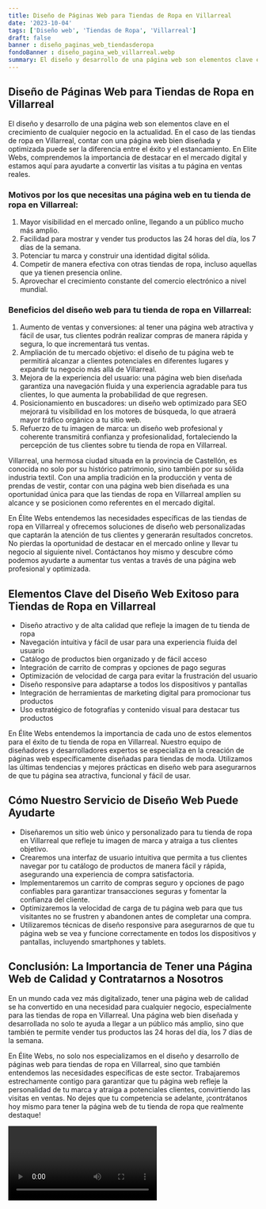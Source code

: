 ```yaml
---
title: Diseño de Páginas Web para Tiendas de Ropa en Villarreal
date: '2023-10-04'
tags: ['Diseño web', 'Tiendas de Ropa', 'Villarreal']
draft: false
banner : diseño_paginas_web_tiendasderopa
fondoBanner : diseño_pagina_web_villarreal.webp
summary: El diseño y desarrollo de una página web son elementos clave en el crecimiento de cualquier negocio en la actualidad. En el caso de las tiendas de ropa en Villarreal, contar con una página web bien diseñada y optimizada puede ser la diferencia entre el éxito y el estancamiento. En Elite Webs, comprendemos la importancia de destacar en el mercado digital y estamos aquí para ayudarte a convertir las visitas a tu página en ventas reales.
---
```


## Diseño de Páginas Web para Tiendas de Ropa en Villarreal

El diseño y desarrollo de una página web son elementos clave en el crecimiento de cualquier negocio en la actualidad. En el caso de las tiendas de ropa en Villarreal, contar con una página web bien diseñada y optimizada puede ser la diferencia entre el éxito y el estancamiento. En Elite Webs, comprendemos la importancia de destacar en el mercado digital y estamos aquí para ayudarte a convertir las visitas a tu página en ventas reales.

### Motivos por los que necesitas una página web en tu tienda de ropa en Villarreal:

1. Mayor visibilidad en el mercado online, llegando a un público mucho más amplio.
2. Facilidad para mostrar y vender tus productos las 24 horas del día, los 7 días de la semana.
3. Potenciar tu marca y construir una identidad digital sólida.
4. Competir de manera efectiva con otras tiendas de ropa, incluso aquellas que ya tienen presencia online.
5. Aprovechar el crecimiento constante del comercio electrónico a nivel mundial.

### Beneficios del diseño web para tu tienda de ropa en Villarreal:

1. Aumento de ventas y conversiones: al tener una página web atractiva y fácil de usar, tus clientes podrán realizar compras de manera rápida y segura, lo que incrementará tus ventas.
2. Ampliación de tu mercado objetivo: el diseño de tu página web te permitirá alcanzar a clientes potenciales en diferentes lugares y expandir tu negocio más allá de Villarreal.
3. Mejora de la experiencia del usuario: una página web bien diseñada garantiza una navegación fluida y una experiencia agradable para tus clientes, lo que aumenta la probabilidad de que regresen.
4. Posicionamiento en buscadores: un diseño web optimizado para SEO mejorará tu visibilidad en los motores de búsqueda, lo que atraerá mayor tráfico orgánico a tu sitio web.
5. Refuerzo de tu imagen de marca: un diseño web profesional y coherente transmitirá confianza y profesionalidad, fortaleciendo la percepción de tus clientes sobre tu tienda de ropa en Villarreal.

Villarreal, una hermosa ciudad situada en la provincia de Castellón, es conocida no solo por su histórico patrimonio, sino también por su sólida industria textil. Con una amplia tradición en la producción y venta de prendas de vestir, contar con una página web bien diseñada es una oportunidad única para que las tiendas de ropa en Villarreal amplíen su alcance y se posicionen como referentes en el mercado digital.

En Élite Webs entendemos las necesidades específicas de las tiendas de ropa en Villarreal y ofrecemos soluciones de diseño web personalizadas que captarán la atención de tus clientes y generarán resultados concretos. No pierdas la oportunidad de destacar en el mercado online y llevar tu negocio al siguiente nivel. Contáctanos hoy mismo y descubre cómo podemos ayudarte a aumentar tus ventas a través de una página web profesional y optimizada.

<GifSeo />

<Cta />

## Elementos Clave del Diseño Web Exitoso para Tiendas de Ropa en Villarreal

- Diseño atractivo y de alta calidad que refleje la imagen de tu tienda de ropa
- Navegación intuitiva y fácil de usar para una experiencia fluida del usuario
- Catálogo de productos bien organizado y de fácil acceso
- Integración de carrito de compras y opciones de pago seguras
- Optimización de velocidad de carga para evitar la frustración del usuario
- Diseño responsive para adaptarse a todos los dispositivos y pantallas
- Integración de herramientas de marketing digital para promocionar tus productos
- Uso estratégico de fotografías y contenido visual para destacar tus productos

En Élite Webs entendemos la importancia de cada uno de estos elementos para el éxito de tu tienda de ropa en Villarreal. Nuestro equipo de diseñadores y desarrolladores expertos se especializa en la creación de páginas web específicamente diseñadas para tiendas de moda. Utilizamos las últimas tendencias y mejores prácticas en diseño web para asegurarnos de que tu página sea atractiva, funcional y fácil de usar.

## Cómo Nuestro Servicio de Diseño Web Puede Ayudarte

- Diseñaremos un sitio web único y personalizado para tu tienda de ropa en Villarreal que refleje tu imagen de marca y atraiga a tus clientes objetivo.
- Crearemos una interfaz de usuario intuitiva que permita a tus clientes navegar por tu catálogo de productos de manera fácil y rápida, asegurando una experiencia de compra satisfactoria.
- Implementaremos un carrito de compras seguro y opciones de pago confiables para garantizar transacciones seguras y fomentar la confianza del cliente.
- Optimizaremos la velocidad de carga de tu página web para que tus visitantes no se frustren y abandonen antes de completar una compra.
- Utilizaremos técnicas de diseño responsive para asegurarnos de que tu página web se vea y funcione correctamente en todos los dispositivos y pantallas, incluyendo smartphones y tablets.

## Conclusión: La Importancia de Tener una Página Web de Calidad y Contratarnos a Nosotros

En un mundo cada vez más digitalizado, tener una página web de calidad se ha convertido en una necesidad para cualquier negocio, especialmente para las tiendas de ropa en Villarreal. Una página web bien diseñada y desarrollada no solo te ayuda a llegar a un público más amplio, sino que también te permite vender tus productos las 24 horas del día, los 7 días de la semana.

En Élite Webs, no solo nos especializamos en el diseño y desarrollo de páginas web para tiendas de ropa en Villarreal, sino que también entendemos las necesidades específicas de este sector. Trabajaremos estrechamente contigo para garantizar que tu página web refleje la personalidad de tu marca y atraiga a potenciales clientes, convirtiendo las visitas en ventas. No dejes que tu competencia se adelante, ¡contrátanos hoy mismo para tener la página web de tu tienda de ropa que realmente destaque!

<Video />

<CtaBot job='Tiendas de Ropa' city='Villarreal'/>

<Gmaps query='Villarreal+españa+maps' />